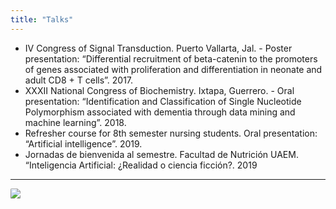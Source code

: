```yaml
---
title: "Talks"
---
```



- IV Congress of Signal Transduction. Puerto Vallarta, Jal. - Poster presentation: “Differential recruitment of beta-catenin to the promoters of genes associated with proliferation and differentiation in neonate and adult CD8 + T cells”. 2017.
- XXXII National Congress of Biochemistry. Ixtapa, Guerrero. - Oral presentation: “Identification and Classification of Single Nucleotide Polymorphism associated with dementia through data mining and machine learning”. 2018.
- Refresher course for 8th semester nursing students. Oral presentation: "Artificial intelligence". 2019.
- Jornadas de bienvenida al semestre. Facultad de Nutrición UAEM. "Inteligencia Artificial: ¿Realidad o ciencia ficción?. 2019

***

<img src="images/confe.jpg" align="bottom" style="border-radius: 10%"/>
